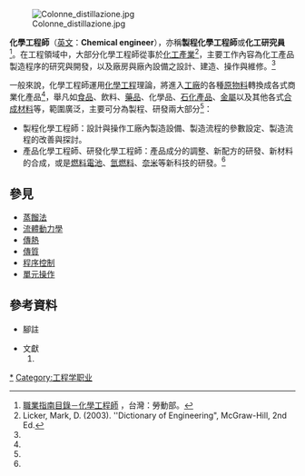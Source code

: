 {{multiple issues|
{{expand|time=2014-05-22T03:06:34+00:00}}
{{expert|time=2014-05-22T03:06:34+00:00}}
{{refimprove|time=2014-05-22T03:06:34+00:00}}
}}
{{other uses|化學工程師 (雜誌)}}
[[Image:Colonne_distillazione.jpg|thumb]]

'''化學工程師'''（[[英文|英文]]：'''Chemical engineer'''），亦稱'''製程化學工程師'''或'''化工研究員'''<ref name=First>[http://www.mol.gov.tw/site/business/41761dc1/438a9c16/51cd393d/51cd396a/51cd3980/files/BB06.PDF 職業指南目錄－化學工程師] {{Wayback|url=http://www.mol.gov.tw/site/business/41761dc1/438a9c16/51cd393d/51cd396a/51cd3980/files/BB06.PDF |date=20140514042011 }}，台灣：勞動部。</ref>。在工程領域中，大部分化學工程師從事於[[化學工業|化工產業]]<ref name = Second >Licker, Mark, D. (2003). ''Dictionary of Engineering", McGraw-Hill, 2nd Ed.</ref>，主要工作內容為化工產品製造程序的研究與開發，以及廠房與廠內設備之設計、建造、操作與維修。<ref name = First/>

一般來說，化學工程師運用[[化學工程|化學工程]]理論，將進入[[化學工廠|工廠]]的各種[[原材料|原物料]]轉換成各式商業化產品<ref name = Second/>，舉凡如[[食品工程|食品]]、飲料、[[製藥工程|藥品]]、化學品、[[石油化學|石化產品]]、[[冶金工程|金屬]]以及其他各式[[合成材料|合成材料]]等，範圍廣泛，主要可分為製程、研發兩大部分<ref name = First/>：
* 製程化學工程師：設計與操作工廠內製造設備、製造流程的參數設定、製造流程的改善與探討。
* 產品化學工程師、研發化學工程師：產品成分的調整、新配方的研發、新材料的合成，或是[[燃料電池|燃料電池]]、[[氫燃料|氫燃料]]、[[奈米科技|奈米]]等新科技的研發。<ref name = First/>

== 參見 ==
* [[蒸餾法|蒸餾法]]
* [[流體動力學|流體動力學]]
* [[傳熱|傳熱]]
* [[傳質|傳質]]
* [[程序控制|程序控制]]
* [[單元操作|單元操作]]

== 參考資料 ==
*腳註
<div class="references-small">
{{reflist|2}}
</div>

*文獻
*#

{{化學工程}}

[[Category:化學工程師|*]]
[[Category:工程学职业|Category:工程学职业]]